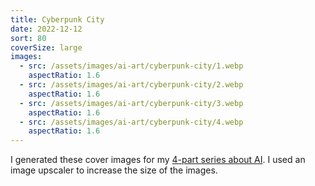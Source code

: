 ```yaml
---
title: Cyberpunk City
date: 2022-12-12
sort: 80
coverSize: large
images:
  - src: /assets/images/ai-art/cyberpunk-city/1.webp
    aspectRatio: 1.6
  - src: /assets/images/ai-art/cyberpunk-city/2.webp
    aspectRatio: 1.6
  - src: /assets/images/ai-art/cyberpunk-city/3.webp
    aspectRatio: 1.6
  - src: /assets/images/ai-art/cyberpunk-city/4.webp
    aspectRatio: 1.6
---
```


I generated these cover images for my [4-part series about AI](/artificial-intelligence-1-introduction/). I used an image upscaler to increase the size of the images.
